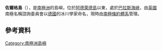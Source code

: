{{coord|67|11|S|67|43|W|display=title}}

'''佐爾格島'''（{{lang-de|Sorge Island}}），是[[南極洲|南極洲]]的島嶼，位於[[阿德萊德島|阿德萊德島]]以東，處於[[巴拉斯海峽|巴拉斯海峽]]，由[[英國|英國]]南極名稱諮詢委員會以[[德國|德國]]的冰川學家命名，現時由[[南極條約體系|南極條約體系]]管理。

==參考資料==
{{usgs-gazetteer}}

{{DEFAULTSORT:Sorge Island}}
[[Category:南極洲島嶼|Category:南極洲島嶼]]


{{AdelaideIsland-geo-stub}}